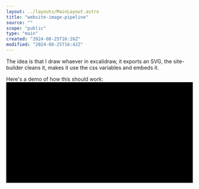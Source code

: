 ```yaml
---
layout: ../layouts/MainLayout.astro
title: "website-image-pipeline"
source: ""
scope: "public"
type: "main"
created: "2024-08-25T16:16Z"
modified: "2024-08-25T16:42Z"
---
```


The idea is that I draw whaever in excalidraw, it exports an SVG, the site-builder cleans it, makes it use the css variables and embeds it.

Here's a demo of how this should work:
<svg version="1.1" viewBox="0 0 1715.4643351236982 928.0561945988583" width="1715.4643351236982" height="928.0561945988583" class="excalidraw-svg"><defs><style class="style-fonts"></style></defs><rect x="0" y="0" width="1715.4643351236982" height="928.0561945988583" fill="var(--color-base)"></rect><g stroke-linecap="round" transform="translate(62.11747859074535 10) rotate(0 139.47533005934497 62.64353942871094)"><path d="M31.32 0 C112.39 0, 193.45 0, 247.63 0 M31.32 0 C107.6 0, 183.88 0, 247.63 0 M247.63 0 C268.51 0, 278.95 10.44, 278.95 31.32 M247.63 0 C268.51 0, 278.95 10.44, 278.95 31.32 M278.95 31.32 C278.95 53.37, 278.95 75.41, 278.95 93.97 M278.95 31.32 C278.95 49.55, 278.95 67.78, 278.95 93.97 M278.95 93.97 C278.95 114.85, 268.51 125.29, 247.63 125.29 M278.95 93.97 C278.95 114.85, 268.51 125.29, 247.63 125.29 M247.63 125.29 C163.88 125.29, 80.12 125.29, 31.32 125.29 M247.63 125.29 C185.34 125.29, 123.05 125.29, 31.32 125.29 M31.32 125.29 C10.44 125.29, 0 114.85, 0 93.97 M31.32 125.29 C10.44 125.29, 0 114.85, 0 93.97 M0 93.97 C0 72.84, 0 51.72, 0 31.32 M0 93.97 C0 73.96, 0 53.95, 0 31.32 M0 31.32 C0 10.44, 10.44 0, 31.32 0 M0 31.32 C0 10.44, 10.44 0, 31.32 0" stroke="var(--color-lavander)" stroke-width="2" fill="none"></path></g><g transform="translate(101.98343365009032 60.64353942871094) rotate(0 99.609375 12)"><text x="99.609375" y="19.3125" font-family="JetBrains Mono" font-size="20px" fill="var(--color-lavander)" text-anchor="middle" style="white-space: pre;" direction="ltr" dominant-baseline="alphabetic">excalidraw plugin</text></g><g stroke-linecap="round" transform="translate(485.29608154296886 14.451052152193597) rotate(0 144.291259765625 44.62759868915265)"><path d="M22.31 0 C86.78 0, 151.25 0, 266.27 0 M22.31 0 C95.65 0, 168.98 0, 266.27 0 M266.27 0 C281.14 0, 288.58 7.44, 288.58 22.31 M266.27 0 C281.14 0, 288.58 7.44, 288.58 22.31 M288.58 22.31 C288.58 37.1, 288.58 51.89, 288.58 66.94 M288.58 22.31 C288.58 34.11, 288.58 45.91, 288.58 66.94 M288.58 66.94 C288.58 81.82, 281.14 89.26, 266.27 89.26 M288.58 66.94 C288.58 81.82, 281.14 89.26, 266.27 89.26 M266.27 89.26 C180.97 89.26, 95.67 89.26, 22.31 89.26 M266.27 89.26 C172.65 89.26, 79.03 89.26, 22.31 89.26 M22.31 89.26 C7.44 89.26, 0 81.82, 0 66.94 M22.31 89.26 C7.44 89.26, 0 81.82, 0 66.94 M0 66.94 C0 50.19, 0 33.44, 0 22.31 M0 66.94 C0 51.71, 0 36.48, 0 22.31 M0 22.31 C0 7.44, 7.44 0, 22.31 0 M0 22.31 C0 7.44, 7.44 0, 22.31 0" stroke="var(--color-lavander)" stroke-width="2" fill="none"></path></g><g transform="translate(518.2592163085939 47.078650841346246) rotate(0 111.328125 12)"><text x="111.328125" y="19.3125" font-family="JetBrains Mono" font-size="20px" fill="var(--color-lavander)" text-anchor="middle" style="white-space: pre;" direction="ltr" dominant-baseline="alphabetic">assets/whatever.svg</text></g><g stroke-linecap="round"><g transform="translate(343.9951406625603 66.3774450160193) rotate(0 68.22267503004804 -1.9716293186133953)"><path d="M0 0 C22.74 -0.66, 113.7 -3.29, 136.45 -3.94 M0 0 C22.74 -0.66, 113.7 -3.29, 136.45 -3.94" stroke="var(--color-lavander)" stroke-width="2" fill="none"></path></g><g transform="translate(343.9951406625603 66.3774450160193) rotate(0 68.22267503004804 -1.9716293186133953)"><path d="M113.21 5.28 C117.89 3.42, 122.57 1.57, 136.45 -3.94 M113.21 5.28 C118.72 3.09, 124.24 0.9, 136.45 -3.94" stroke="var(--color-lavander)" stroke-width="2" fill="none"></path></g><g transform="translate(343.9951406625603 66.3774450160193) rotate(0 68.22267503004804 -1.9716293186133953)"><path d="M112.72 -11.81 C117.49 -10.23, 122.27 -8.64, 136.45 -3.94 M112.72 -11.81 C118.35 -9.94, 123.98 -8.08, 136.45 -3.94" stroke="var(--color-lavander)" stroke-width="2" fill="none"></path></g></g><mask></mask><g stroke-linecap="round" transform="translate(382.8675333658855 170.17629144130615) rotate(0 144.291259765625 40.53826669546277)"><path d="M20.27 0 C73.11 0, 125.96 0, 268.31 0 M20.27 0 C117.59 0, 214.9 0, 268.31 0 M268.31 0 C281.83 0, 288.58 6.76, 288.58 20.27 M268.31 0 C281.83 0, 288.58 6.76, 288.58 20.27 M288.58 20.27 C288.58 34.27, 288.58 48.28, 288.58 60.81 M288.58 20.27 C288.58 33.15, 288.58 46.03, 288.58 60.81 M288.58 60.81 C288.58 74.32, 281.83 81.08, 268.31 81.08 M288.58 60.81 C288.58 74.32, 281.83 81.08, 268.31 81.08 M268.31 81.08 C183.64 81.08, 98.96 81.08, 20.27 81.08 M268.31 81.08 C204.36 81.08, 140.4 81.08, 20.27 81.08 M20.27 81.08 C6.76 81.08, 0 74.32, 0 60.81 M20.27 81.08 C6.76 81.08, 0 74.32, 0 60.81 M0 60.81 C0 46.94, 0 33.07, 0 20.27 M0 60.81 C0 50.77, 0 40.73, 0 20.27 M0 20.27 C0 6.76, 6.76 0, 20.27 0 M0 20.27 C0 6.76, 6.76 0, 20.27 0" stroke="var(--color-lavander)" stroke-width="2" fill="none"></path></g><g transform="translate(421.6900431315105 198.71455813676891) rotate(0 105.46875 12)"><text x="105.46875" y="19.3125" font-family="JetBrains Mono" font-size="20px" fill="var(--color-lavander)" text-anchor="middle" style="white-space: pre;" direction="ltr" dominant-baseline="alphabetic">assets/whatever.md</text></g><g stroke-linecap="round"><g transform="translate(344.9015127328728 93.47748533761657) rotate(0 17.45231225268762 32.282882789125296)"><path d="M0 0 C5.82 10.76, 29.09 53.8, 34.9 64.57 M0 0 C5.82 10.76, 29.09 53.8, 34.9 64.57" stroke="var(--color-lavander)" stroke-width="2" fill="none"></path></g><g transform="translate(344.9015127328728 93.47748533761657) rotate(0 17.45231225268762 32.282882789125296)"><path d="M16.21 47.97 C20.83 52.07, 25.46 56.18, 34.9 64.57 M16.21 47.97 C22.56 53.6, 28.9 59.23, 34.9 64.57" stroke="var(--color-lavander)" stroke-width="2" fill="none"></path></g><g transform="translate(344.9015127328728 93.47748533761657) rotate(0 17.45231225268762 32.282882789125296)"><path d="M31.25 39.83 C32.16 45.95, 33.06 52.07, 34.9 64.57 M31.25 39.83 C32.49 48.23, 33.73 56.62, 34.9 64.57" stroke="var(--color-lavander)" stroke-width="2" fill="none"></path></g></g><mask></mask><g stroke-linecap="round" transform="translate(1099.7183415339546 60.2464059682992) rotate(0 148.97963773287267 64.7469834547777)"><path d="M32 0 C107.23 0, 182.46 0, 265.96 0 M32 0 C85.21 0, 138.42 0, 265.96 0 M265.96 0 C287.29 0, 297.96 10.67, 297.96 32 M265.96 0 C287.29 0, 297.96 10.67, 297.96 32 M297.96 32 C297.96 57.14, 297.96 82.28, 297.96 97.49 M297.96 32 C297.96 55.34, 297.96 78.67, 297.96 97.49 M297.96 97.49 C297.96 118.83, 287.29 129.49, 265.96 129.49 M297.96 97.49 C297.96 118.83, 287.29 129.49, 265.96 129.49 M265.96 129.49 C195.72 129.49, 125.48 129.49, 32 129.49 M265.96 129.49 C211.25 129.49, 156.53 129.49, 32 129.49 M32 129.49 C10.67 129.49, 0 118.83, 0 97.49 M32 129.49 C10.67 129.49, 0 118.83, 0 97.49 M0 97.49 C0 81.5, 0 65.5, 0 32 M0 97.49 C0 74.82, 0 52.14, 0 32 M0 32 C0 10.67, 10.67 0, 32 0 M0 32 C0 10.67, 10.67 0, 32 0" stroke="var(--color-lavander)" stroke-width="2" fill="none"></path></g><g transform="translate(1166.6667292668271 112.9933894230769) rotate(0 82.03125 12)"><text x="82.03125" y="19.3125" font-family="JetBrains Mono" font-size="20px" fill="var(--color-lavander)" text-anchor="middle" style="white-space: pre;" direction="ltr" dominant-baseline="alphabetic">random-note.md</text></g><g mask="url(#mask-4w1zbOonL-DcMPdlzDn3h)" stroke-linecap="round"><g transform="translate(1088.675983135517 166.17726809251403) rotate(0 -202.79460574419073 13.179370691929762)"><path d="M0 0 C-67.6 4.39, -337.99 21.97, -405.59 26.36 M0 0 C-67.6 4.39, -337.99 21.97, -405.59 26.36" stroke="var(--color-lavander)" stroke-width="2" fill="none"></path></g><g transform="translate(1088.675983135517 166.17726809251403) rotate(0 -202.79460574419073 13.179370691929762)"><path d="M-382.7 16.3 C-388.01 18.63, -393.31 20.96, -405.59 26.36 M-382.7 16.3 C-387.91 18.59, -393.12 20.88, -405.59 26.36" stroke="var(--color-lavander)" stroke-width="2" fill="none"></path></g><g transform="translate(1088.675983135517 166.17726809251403) rotate(0 -202.79460574419073 13.179370691929762)"><path d="M-381.59 33.37 C-387.15 31.74, -392.72 30.12, -405.59 26.36 M-381.59 33.37 C-387.06 31.77, -392.52 30.18, -405.59 26.36" stroke="var(--color-lavander)" stroke-width="2" fill="none"></path></g></g><mask id="mask-4w1zbOonL-DcMPdlzDn3h"><rect x="0" y="0" fill="#fff" width="1594.2651946238984" height="292.5360094763736"></rect><rect x="827.2876273913264" y="167.3566387844438" fill="#000" width="117.1875" height="24" opacity="1"></rect></mask><g transform="translate(827.2876273913262 167.3566387844438) rotate(0 58.59375 12)"><text x="58.59375" y="19.3125" font-family="JetBrains Mono" font-size="20px" fill="var(--color-lavander)" text-anchor="middle" style="white-space: pre;" direction="ltr" dominant-baseline="alphabetic">references</text></g><g transform="translate(368.134751539964 79.57406850961547) rotate(25.45762182297191 41.015625 12)"><text x="0" y="19.3125" font-family="JetBrains Mono" font-size="20px" fill="var(--color-lavander)" text-anchor="start" style="white-space: pre;" direction="ltr" dominant-baseline="alphabetic">exports</text></g><g stroke-linecap="round" transform="translate(1209.0847308819111 371.03272658128014) rotate(0 225.191162109375 101.85403442382812)"><path d="M32 0 C120.67 0, 209.33 0, 418.38 0 M32 0 C165.24 0, 298.49 0, 418.38 0 M418.38 0 C439.72 0, 450.38 10.67, 450.38 32 M418.38 0 C439.72 0, 450.38 10.67, 450.38 32 M450.38 32 C450.38 76.45, 450.38 120.9, 450.38 171.71 M450.38 32 C450.38 83.07, 450.38 134.13, 450.38 171.71 M450.38 171.71 C450.38 193.04, 439.72 203.71, 418.38 203.71 M450.38 171.71 C450.38 193.04, 439.72 203.71, 418.38 203.71 M418.38 203.71 C315.07 203.71, 211.76 203.71, 32 203.71 M418.38 203.71 C326.64 203.71, 234.89 203.71, 32 203.71 M32 203.71 C10.67 203.71, 0 193.04, 0 171.71 M32 203.71 C10.67 203.71, 0 193.04, 0 171.71 M0 171.71 C0 132.22, 0 92.73, 0 32 M0 171.71 C0 128.9, 0 86.1, 0 32 M0 32 C0 10.67, 10.67 0, 32 0 M0 32 C0 10.67, 10.67 0, 32 0" stroke="var(--color-green)" stroke-width="2" fill="none"></path></g><g transform="translate(1363.9633929912861 460.88676100510827) rotate(0 70.3125 12)"><text x="70.3125" y="19.3125" font-family="JetBrains Mono" font-size="20px" fill="var(--color-green)" text-anchor="middle" style="white-space: pre;" direction="ltr" dominant-baseline="alphabetic">site-builder</text></g><g mask="url(#mask-PyZV8qH93zg_LprqwY75a)" stroke-linecap="round"><g transform="translate(1360.0007974485648 200.8629314716046) rotate(0 35.307074154574195 77.79562143179089)"><path d="M0 0 C11.77 25.93, 58.85 129.66, 70.61 155.59 M0 0 C11.77 25.93, 58.85 129.66, 70.61 155.59" stroke="var(--color-green)" stroke-width="2" fill="none"></path></g><g transform="translate(1360.0007974485648 200.8629314716046) rotate(0 35.307074154574195 77.79562143179089)"><path d="M53.12 137.73 C58.68 143.41, 64.24 149.09, 70.61 155.59 M53.12 137.73 C56.88 141.57, 60.63 145.4, 70.61 155.59" stroke="var(--color-green)" stroke-width="2" fill="none"></path></g><g transform="translate(1360.0007974485648 200.8629314716046) rotate(0 35.307074154574195 77.79562143179089)"><path d="M68.69 130.67 C69.3 138.59, 69.91 146.51, 70.61 155.59 M68.69 130.67 C69.1 136.02, 69.52 141.37, 70.61 155.59" stroke="var(--color-green)" stroke-width="2" fill="none"></path></g></g><mask id="mask-PyZV8qH93zg_LprqwY75a"><rect x="0" y="0" fill="#fff" width="1530.614945757713" height="456.4541743351864"></rect><rect x="1366.010996603139" y="266.6585529033955" fill="#000" width="58.59375" height="24" opacity="1"></rect></mask><g transform="translate(1366.0109966031387 266.6585529033955) rotate(0 29.296875000000057 12)"><text x="29.296875" y="19.3125" font-family="JetBrains Mono" font-size="20px" fill="var(--color-green)" text-anchor="middle" style="white-space: pre;" direction="ltr" dominant-baseline="alphabetic">reads</text></g><g stroke-linecap="round" transform="translate(1036.7246046799883 711.6361952561598) rotate(0 164.38507080078125 102.41717529296875)"><path d="M32 0 C101.29 0, 170.58 0, 296.77 0 M32 0 C126.6 0, 221.2 0, 296.77 0 M296.77 0 C318.1 0, 328.77 10.67, 328.77 32 M296.77 0 C318.1 0, 328.77 10.67, 328.77 32 M328.77 32 C328.77 73.05, 328.77 114.1, 328.77 172.83 M328.77 32 C328.77 69.44, 328.77 106.89, 328.77 172.83 M328.77 172.83 C328.77 194.17, 318.1 204.83, 296.77 204.83 M328.77 172.83 C328.77 194.17, 318.1 204.83, 296.77 204.83 M296.77 204.83 C230.58 204.83, 164.39 204.83, 32 204.83 M296.77 204.83 C235.26 204.83, 173.75 204.83, 32 204.83 M32 204.83 C10.67 204.83, 0 194.17, 0 172.83 M32 204.83 C10.67 204.83, 0 194.17, 0 172.83 M0 172.83 C0 120.32, 0 67.8, 0 32 M0 172.83 C0 118.35, 0 63.86, 0 32 M0 32 C0 10.67, 10.67 0, 32 0 M0 32 C0 10.67, 10.67 0, 32 0" stroke="var(--color-green)" stroke-width="2" fill="none"></path></g><g transform="translate(1136.6565504807695 802.0533705491285) rotate(0 64.453125 12)"><text x="64.453125" y="19.3125" font-family="JetBrains Mono" font-size="20px" fill="var(--color-green)" text-anchor="middle" style="white-space: pre;" direction="ltr" dominant-baseline="alphabetic">random-note</text></g><g stroke-linecap="round"><g transform="translate(1362.0214496101567 588.3240473820614) rotate(0 -36.61925941285355 58.2030710073617)"><path d="M0 0 C-12.21 19.4, -61.03 97.01, -73.24 116.41 M0 0 C-12.21 19.4, -61.03 97.01, -73.24 116.41" stroke="var(--color-green)" stroke-width="2" fill="none"></path></g><g transform="translate(1362.0214496101567 588.3240473820614) rotate(0 -36.61925941285355 58.2030710073617)"><path d="M-67.97 91.97 C-69.38 98.53, -70.8 105.09, -73.24 116.41 M-67.97 91.97 C-69.74 100.2, -71.52 108.44, -73.24 116.41" stroke="var(--color-green)" stroke-width="2" fill="none"></path></g><g transform="translate(1362.0214496101567 588.3240473820614) rotate(0 -36.61925941285355 58.2030710073617)"><path d="M-53.49 101.08 C-58.79 105.19, -64.09 109.31, -73.24 116.41 M-53.49 101.08 C-60.15 106.24, -66.8 111.41, -73.24 116.41" stroke="var(--color-green)" stroke-width="2" fill="none"></path></g></g><mask></mask><g stroke-linecap="round" transform="translate(1078.4575148362383 737.5127821702223) rotate(0 126.28350830078125 26.02215576171875)"><path d="M13.01 0 C59.33 0, 105.64 0, 239.56 0 M13.01 0 C82.66 0, 152.31 0, 239.56 0 M239.56 0 C248.23 0, 252.57 4.34, 252.57 13.01 M239.56 0 C248.23 0, 252.57 4.34, 252.57 13.01 M252.57 13.01 C252.57 23.34, 252.57 33.66, 252.57 39.03 M252.57 13.01 C252.57 22.1, 252.57 31.19, 252.57 39.03 M252.57 39.03 C252.57 47.71, 248.23 52.04, 239.56 52.04 M252.57 39.03 C252.57 47.71, 248.23 52.04, 239.56 52.04 M239.56 52.04 C151.28 52.04, 63 52.04, 13.01 52.04 M239.56 52.04 C192.02 52.04, 144.49 52.04, 13.01 52.04 M13.01 52.04 C4.34 52.04, 0 47.71, 0 39.03 M13.01 52.04 C4.34 52.04, 0 47.71, 0 39.03 M0 39.03 C0 29.52, 0 20.01, 0 13.01 M0 39.03 C0 29.15, 0 19.27, 0 13.01 M0 13.01 C0 4.34, 4.34 0, 13.01 0 M0 13.01 C0 4.34, 4.34 0, 13.01 0" stroke="var(--color-green)" stroke-width="2" fill="none"></path></g><g transform="translate(1181.3035231370195 751.534937931941) rotate(0 23.4375 12)"><text x="23.4375" y="19.3125" font-family="JetBrains Mono" font-size="20px" fill="var(--color-green)" text-anchor="middle" style="white-space: pre;" direction="ltr" dominant-baseline="alphabetic">body</text></g><g mask="url(#mask-UDX4C2YHjOaadvbt-luQc)" stroke-linecap="round"><g transform="translate(1186.3046828049883 724.2819022858857) rotate(0 -219.3919200174613 -305.20661957339894)"><path d="M0 0 C-73.13 -101.74, -365.65 -508.68, -438.78 -610.41 M0 0 C-73.13 -101.74, -365.65 -508.68, -438.78 -610.41" stroke="var(--color-green)" stroke-width="2" fill="none"></path></g><g transform="translate(1186.3046828049883 724.2819022858857) rotate(0 -219.3919200174613 -305.20661957339894)"><path d="M-418.13 -596.33 C-426.04 -601.72, -433.95 -607.11, -438.78 -610.41 M-418.13 -596.33 C-425.76 -601.53, -433.39 -606.74, -438.78 -610.41" stroke="var(--color-green)" stroke-width="2" fill="none"></path></g><g transform="translate(1186.3046828049883 724.2819022858857) rotate(0 -219.3919200174613 -305.20661957339894)"><path d="M-432.01 -586.35 C-434.61 -595.56, -437.2 -604.78, -438.78 -610.41 M-432.01 -586.35 C-434.52 -595.24, -437.02 -604.13, -438.78 -610.41" stroke="var(--color-green)" stroke-width="2" fill="none"></path></g></g><mask id="mask-UDX4C2YHjOaadvbt-luQc"><rect x="0" y="0" fill="#fff" width="1725.0885228399109" height="1434.6951414326836"></rect><rect x="838.0065127875271" y="383.07528271248685" fill="#000" width="257.8125" height="72" opacity="1"></rect></mask><g transform="translate(838.0065127875268 383.07528271248685) rotate(0 128.90625 36)"><text x="128.90625" y="19.3125" font-family="JetBrains Mono" font-size="20px" fill="var(--color-green)" text-anchor="middle" style="white-space: pre;" direction="ltr" dominant-baseline="alphabetic">sees an asset link to</text><text x="128.90625" y="43.3125" font-family="JetBrains Mono" font-size="20px" fill="var(--color-green)" text-anchor="middle" style="white-space: pre;" direction="ltr" dominant-baseline="alphabetic">"whatever" and goes to</text><text x="128.90625" y="67.3125" font-family="JetBrains Mono" font-size="20px" fill="var(--color-green)" text-anchor="middle" style="white-space: pre;" direction="ltr" dominant-baseline="alphabetic">fetch it</text></g><g mask="url(#mask-waAoImdIZV9R_KaDSGVj7)" stroke-linecap="round"><g transform="translate(691.5920452050757 113.51548414963952) rotate(0 169.54108615834133 399.13570693091776)"><path d="M0 0 C56.51 133.05, 282.57 665.23, 339.08 798.27 M0 0 C56.51 133.05, 282.57 665.23, 339.08 798.27" stroke="var(--color-green)" stroke-width="2" fill="none"></path></g><g transform="translate(691.5920452050757 113.51548414963952) rotate(0 169.54108615834133 399.13570693091776)"><path d="M322.03 779.99 C325.78 784.02, 329.54 788.04, 339.08 798.27 M322.03 779.99 C326.7 785, 331.38 790.02, 339.08 798.27" stroke="var(--color-green)" stroke-width="2" fill="none"></path></g><g transform="translate(691.5920452050757 113.51548414963952) rotate(0 169.54108615834133 399.13570693091776)"><path d="M337.77 773.31 C338.06 778.8, 338.35 784.3, 339.08 798.27 M337.77 773.31 C338.13 780.15, 338.49 787, 339.08 798.27" stroke="var(--color-green)" stroke-width="2" fill="none"></path></g></g><mask id="mask-waAoImdIZV9R_KaDSGVj7"><rect x="0" y="0" fill="#fff" width="1130.6742175217582" height="1011.786898011475"></rect><rect x="761.5237563634171" y="476.6511910805573" fill="#000" width="199.21875" height="72" opacity="1"></rect></mask><g transform="translate(761.523756363417 476.6511910805572) rotate(0 99.609375 36)"><text x="99.609375" y="19.3125" font-family="JetBrains Mono" font-size="20px" fill="var(--color-green)" text-anchor="middle" style="white-space: pre;" direction="ltr" dominant-baseline="alphabetic">which then gets</text><text x="99.609375" y="43.3125" font-family="JetBrains Mono" font-size="20px" fill="var(--color-green)" text-anchor="middle" style="white-space: pre;" direction="ltr" dominant-baseline="alphabetic">embedded into its</text><text x="99.609375" y="67.3125" font-family="JetBrains Mono" font-size="20px" fill="var(--color-green)" text-anchor="middle" style="white-space: pre;" direction="ltr" dominant-baseline="alphabetic">text</text></g><g stroke-linecap="round"><g transform="translate(1373.6040297288164 813.4748965776623) rotate(0 30.832048856295046 0.289464360435602)"><path d="M0 0 C10.28 0.1, 51.39 0.48, 61.66 0.58 M0 0 C10.28 0.1, 51.39 0.48, 61.66 0.58" stroke="var(--color-green)" stroke-width="2" fill="none"></path></g><g transform="translate(1373.6040297288164 813.4748965776623) rotate(0 30.832048856295046 0.289464360435602)"><path d="M38.09 8.91 C47.04 5.75, 55.99 2.58, 61.66 0.58 M38.09 8.91 C46.6 5.9, 55.11 2.9, 61.66 0.58" stroke="var(--color-green)" stroke-width="2" fill="none"></path></g><g transform="translate(1373.6040297288164 813.4748965776623) rotate(0 30.832048856295046 0.289464360435602)"><path d="M38.25 -8.19 C47.14 -4.86, 56.03 -1.53, 61.66 0.58 M38.25 -8.19 C46.7 -5.03, 55.15 -1.86, 61.66 0.58" stroke="var(--color-green)" stroke-width="2" fill="none"></path></g></g><mask></mask><g stroke-linecap="round" transform="translate(1447.9537963867188 697.9746923202125) rotate(0 128.75526936848962 110.04075113932288)"><path d="M32 0 C93.81 0, 155.63 0, 225.51 0 M32 0 C92.09 0, 152.17 0, 225.51 0 M225.51 0 C246.84 0, 257.51 10.67, 257.51 32 M225.51 0 C246.84 0, 257.51 10.67, 257.51 32 M257.51 32 C257.51 68.28, 257.51 104.56, 257.51 188.08 M257.51 32 C257.51 92.56, 257.51 153.13, 257.51 188.08 M257.51 188.08 C257.51 209.41, 246.84 220.08, 225.51 220.08 M257.51 188.08 C257.51 209.41, 246.84 220.08, 225.51 220.08 M225.51 220.08 C168.17 220.08, 110.83 220.08, 32 220.08 M225.51 220.08 C176.51 220.08, 127.51 220.08, 32 220.08 M32 220.08 C10.67 220.08, 0 209.41, 0 188.08 M32 220.08 C10.67 220.08, 0 209.41, 0 188.08 M0 188.08 C0 152.62, 0 117.16, 0 32 M0 188.08 C0 146.2, 0 104.31, 0 32 M0 32 C0 10.67, 10.67 0, 32 0 M0 32 C0 10.67, 10.67 0, 32 0" stroke="var(--color-green)" stroke-width="2" fill="none"></path></g><g transform="translate(1453.6621907552085 772.0154434595354) rotate(0 123.046875 36)"><text x="123.046875" y="19.3125" font-family="JetBrains Mono" font-size="20px" fill="var(--color-green)" text-anchor="middle" style="white-space: pre;" direction="ltr" dominant-baseline="alphabetic">random-note.mdx</text><text x="123.046875" y="43.3125" font-family="JetBrains Mono" font-size="20px" fill="var(--color-green)" text-anchor="middle" style="white-space: pre;" direction="ltr" dominant-baseline="alphabetic">with the svg embedded</text><text x="123.046875" y="67.3125" font-family="JetBrains Mono" font-size="20px" fill="var(--color-green)" text-anchor="middle" style="white-space: pre;" direction="ltr" dominant-baseline="alphabetic">as a tag</text></g><g transform="translate(10 802.487920673077) rotate(0 401.953125 50.400000000000034)"><text x="0" y="27.0375" font-family="JetBrains Mono" font-size="28px" fill="var(--color-text)" text-anchor="start" style="white-space: pre;" direction="ltr" dominant-baseline="alphabetic">And this should work</text><text x="0" y="60.6375" font-family="JetBrains Mono" font-size="28px" fill="var(--color-text)" text-anchor="start" style="white-space: pre;" direction="ltr" dominant-baseline="alphabetic">because I don't plan on having any binary images,</text><text x="0" y="94.23750000000001" font-family="JetBrains Mono" font-size="28px" fill="var(--color-text)" text-anchor="start" style="white-space: pre;" direction="ltr" dominant-baseline="alphabetic">SVGs only</text></g></svg>
